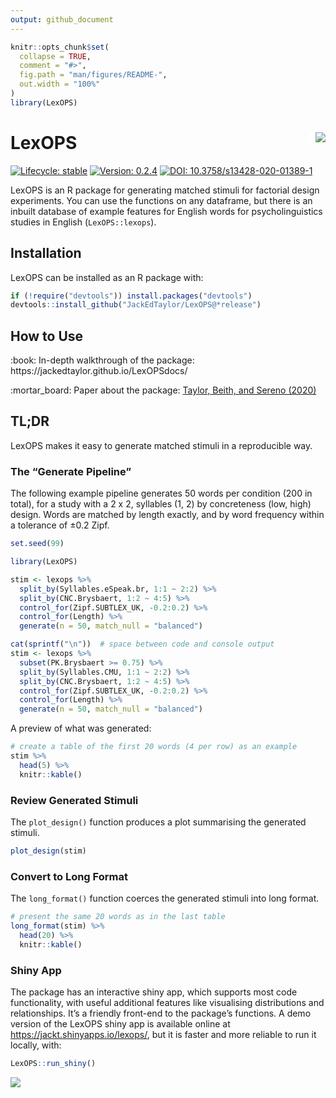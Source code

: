 ```yaml
---
output: github_document
---
```


<!-- README.md is generated from README.Rmd. Please edit that file -->

```r
knitr::opts_chunk$set(
  collapse = TRUE,
  comment = "#>",
  fig.path = "man/figures/README-",
  out.width = "100%"
)
library(LexOPS)
```

# LexOPS <img src="man/figures/hex.png" align="right" style="padding-left:10px;background-color:white" />

<!-- badges: start -->
[![Lifecycle: stable](https://img.shields.io/badge/lifecycle-stable-brightgreen.svg)](https://www.tidyverse.org/lifecycle/#stable)
[![Version: 0.2.4](https://img.shields.io/badge/version-0.2.4-blue.svg)](https://github.com/JackEdTaylor/LexOPS/releases)
[![DOI: 10.3758/s13428-020-01389-1](https://zenodo.org/badge/DOI/10.3758/s13428-020-01389-1.svg)](https://doi.org/10.3758/s13428-020-01389-1)
<!-- badges: end -->

LexOPS is an R package for generating matched stimuli for factorial design experiments. You can use the functions on any dataframe, but there is an inbuilt database of example features for English words for psycholinguistics studies in English (`LexOPS::lexops`).

## Installation

LexOPS can be installed as an R package with:

```r
if (!require("devtools")) install.packages("devtools")
devtools::install_github("JackEdTaylor/LexOPS@*release")
```

## How to Use

:book: In-depth walkthrough of the package: https://jackedtaylor.github.io/LexOPSdocs/

:mortar_board: Paper about the package: [Taylor, Beith, and Sereno (2020)](https://doi.org/10.3758/s13428-020-01389-1)

## TL;DR

LexOPS makes it easy to generate matched stimuli in a reproducible way.

### The "Generate Pipeline"

The following example pipeline generates 50 words per condition (200 in total), for a study with a 2 x 2, syllables (1, 2) by concreteness (low, high) design. Words are matched by length exactly, and by word frequency within a tolerance of ±0.2 Zipf.

```r
set.seed(99)
```

```r
library(LexOPS)

stim <- lexops %>%
  split_by(Syllables.eSpeak.br, 1:1 ~ 2:2) %>%
  split_by(CNC.Brysbaert, 1:2 ~ 4:5) %>%
  control_for(Zipf.SUBTLEX_UK, -0.2:0.2) %>%
  control_for(Length) %>%
  generate(n = 50, match_null = "balanced")
```

```r
cat(sprintf("\n"))  # space between code and console output
stim <- lexops %>%
  subset(PK.Brysbaert >= 0.75) %>%
  split_by(Syllables.CMU, 1:1 ~ 2:2) %>%
  split_by(CNC.Brysbaert, 1:2 ~ 4:5) %>%
  control_for(Zipf.SUBTLEX_UK, -0.2:0.2) %>%
  control_for(Length) %>%
  generate(n = 50, match_null = "balanced")
```

A preview of what was generated:

```r
# create a table of the first 20 words (4 per row) as an example
stim %>%
  head(5) %>%
  knitr::kable()
```

### Review Generated Stimuli

The `plot_design()` function produces a plot summarising the generated stimuli.

```r
plot_design(stim)
```

### Convert to Long Format

The `long_format()` function coerces the generated stimuli into long format.

```r
# present the same 20 words as in the last table
long_format(stim) %>%
  head(20) %>%
  knitr::kable()
```

### Shiny App

The package has an interactive shiny app, which supports most code functionality, with useful additional features like visualising distributions and relationships. It's a friendly front-end to the package's functions. A demo version of the LexOPS shiny app is available online at [https://jackt.shinyapps.io/lexops/](https://jackt.shinyapps.io/lexops/), but it is faster and more reliable to run it locally, with:

```r
LexOPS::run_shiny()
```

![](man/figures/shiny-preview.png)
